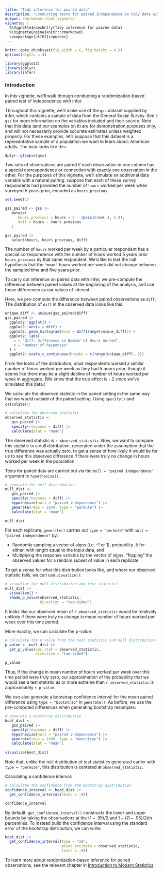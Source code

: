 ```yaml
---
title: "Tidy inference for paired data"
description: "Conducting tests for paired independence on tidy data with infer."
output: rmarkdown::html_vignette
vignette: |
  %\VignetteIndexEntry{Tidy inference for paired data}
  %\VignetteEngine{knitr::rmarkdown}
  \usepackage[utf8]{inputenc}
---
```


```r
knitr::opts_chunk$set(fig.width = 6, fig.height = 4.5) 
options(digits = 4)
```

```r
library(ggplot2)
library(dplyr)
library(infer)
```

### Introduction

In this vignette, we'll walk through conducting a randomization-based paired test of independence with infer.

Throughout this vignette, we'll make use of the `gss` dataset supplied by infer, which contains a sample of data from the General Social Survey. See `?gss` for more information on the variables included and their source. Note that this data (and our examples on it) are for demonstration purposes only, and will not necessarily provide accurate estimates unless weighted properly. For these examples, let's suppose that this dataset is a representative sample of a population we want to learn about: American adults. The data looks like this:

```r
dplyr::glimpse(gss)
```

Two sets of observations are paired if each observation in one column has a special correspondence or connection with exactly one observation in the other. For the purposes of this vignette, we'll simulate an additional data variable with a natural pairing: suppose that each of these survey respondents had provided the number of `hours` worked per week when surveyed 5 years prior, encoded as `hours_previous`.

```r
set.seed(1)

gss_paired <- gss |>
   mutate(
      hours_previous = hours + 5 - rpois(nrow(.), 4.8),
      diff = hours - hours_previous
   )

gss_paired |>
   select(hours, hours_previous, diff)
```

The number of `hours` worked per week by a particular respondent has a special correspondence with the number of hours worked 5 years prior `hours_previous` by that same respondent. We'd like to test the null hypothesis that the `"mean"` hours worked per week did not change between the sampled time and five years prior.

To carry out inference on paired data with infer, we pre-compute the difference between paired values at the beginning of the analysis, and use those differences as our values of interest.

Here, we pre-compute the difference between paired observations as `diff`. The distribution of `diff` in the observed data looks like this:

```r
unique_diff <- unique(gss_paired$diff)
gss_paired |>
  ggplot2::ggplot() +
  ggplot2::aes(x = diff) +
  ggplot2::geom_histogram(bins = diff(range(unique_diff))) +
  ggplot2::labs(
    x = "diff: Difference in Number of Hours Worked",
    y = "Number of Responses"
  ) +
  ggplot2::scale_x_continuous(breaks = c(range(unique_diff), 0))
```

From the looks of the distribution, most respondents worked a similar number of hours worked per week as they had 5 hours prior, though it seems like there may be a slight decline of number of hours worked per week in aggregate. (We know that the true effect is -.2 since we've simulated this data.)

We calculate the observed statistic in the paired setting in the same way that we would outside of the paired setting. Using `specify()` and `calculate()`:

```r
# calculate the observed statistic
observed_statistic <- 
   gss_paired |> 
   specify(response = diff) |> 
   calculate(stat = "mean")
```

The observed statistic is `r observed_statistic`. Now, we want to compare this statistic to a null distribution, generated under the assumption that the true difference was actually zero, to get a sense of how likely it would be for us to see this observed difference if there were truly no change in hours worked per week in the population.

Tests for paired data are carried out via the `null = "paired independence"` argument to `hypothesize()`.

```r
# generate the null distribution
null_dist <- 
   gss_paired |> 
   specify(response = diff) |> 
   hypothesize(null = "paired independence") |>
   generate(reps = 1000, type = "permute") |>
   calculate(stat = "mean")
   
null_dist
```

For each replicate, `generate()` carries out `type = "permute"` with `null = "paired independence"` by:

* Randomly sampling a vector of signs (i.e. -1 or 1), probability .5 for either, with length equal to the input data, and
* Multiplying the response variable by the vector of signs, "flipping" the observed values for a random subset of value in each replicate

To get a sense for what this distribution looks like, and where our observed statistic falls, we can use `visualize()`:

```r
# visualize the null distribution and test statistic
null_dist |>
  visualize() + 
  shade_p_value(observed_statistic,
                direction = "two-sided")
```

It looks like our observed mean of `r observed_statistic` would be relatively unlikely if there were truly no change in mean number of hours worked per week over this time period.

More exactly, we can calculate the p-value:

```r
# calculate the p value from the test statistic and null distribution
p_value <- null_dist |>
  get_p_value(obs_stat = observed_statistic,
              direction = "two-sided")

p_value
```

Thus, if the change in mean number of hours worked per week over this time period were truly zero, our approximation of the probability that we would see a test statistic as or more extreme than `r observed_statistic` is approximately `r p_value`.

We can also generate a bootstrap confidence interval for the mean paired difference using `type = "bootstrap"` in `generate()`. As before, we use the pre-computed differences when generating bootstrap resamples:

```r
# generate a bootstrap distribution
boot_dist <- 
   gss_paired |> 
   specify(response = diff) |> 
   hypothesize(null = "paired independence") |>
   generate(reps = 1000, type = "bootstrap") |>
   calculate(stat = "mean")
   
visualize(boot_dist)
```

Note that, unlike the null distribution of test statistics generated earlier with `type = "permute"`, this distribution is centered at `observed_statistic`. 

Calculating a confidence interval:

```r
# calculate the confidence from the bootstrap distribution
confidence_interval <- boot_dist |>
  get_confidence_interval(level = .95)

confidence_interval
```

By default, `get_confidence_interval()` constructs the lower and upper bounds by taking the observations at the $(1 - .95) / 2$ and $1 - ((1-.95) / 2)$th percentiles. To instead build the confidence interval using the standard error of the bootstrap distribution, we can write:

```r
boot_dist |>
  get_confidence_interval(type = "se",
                          point_estimate = observed_statistic,
                          level = .95)
```

To learn more about randomization-based inference for paired observations, see the relevant chapter in [Introduction to Modern Statistics](https://openintro-ims.netlify.app/inference-paired-means.html).
